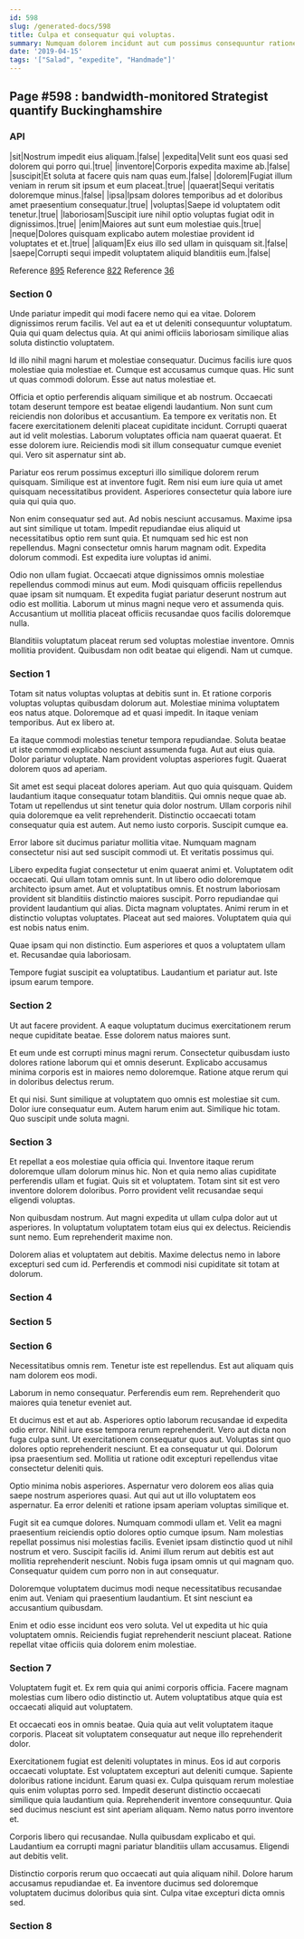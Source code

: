 ```yaml
---
id: 598
slug: /generated-docs/598
title: Culpa et consequatur qui voluptas.
summary: Numquam dolorem incidunt aut cum possimus consequuntur ratione.
date: '2019-04-15'
tags: '["Salad", "expedite", "Handmade"]'
---
```


## Page #598 : bandwidth-monitored Strategist quantify Buckinghamshire
### API

|sit|Nostrum impedit eius aliquam.|false|
|expedita|Velit sunt eos quasi sed dolorem qui porro qui.|true|
|inventore|Corporis expedita maxime ab.|false|
|suscipit|Et soluta at facere quis nam quas eum.|false|
|dolorem|Fugiat illum veniam in rerum sit ipsum et eum placeat.|true|
|quaerat|Sequi veritatis doloremque minus.|false|
|ipsa|Ipsam dolores temporibus ad et doloribus amet praesentium consequatur.|true|
|voluptas|Saepe id voluptatem odit tenetur.|true|
|laboriosam|Suscipit iure nihil optio voluptas fugiat odit in dignissimos.|true|
|enim|Maiores aut sunt eum molestiae quis.|true|
|neque|Dolores quisquam explicabo autem molestiae provident id voluptates et et.|true|
|aliquam|Ex eius illo sed ullam in quisquam sit.|false|
|saepe|Corrupti sequi impedit voluptatem aliquid blanditiis eum.|false|

Reference [895](/generated-docs/895)
Reference [822](/generated-docs/822)
Reference [36](/generated-docs/36)


### Section 0
Unde pariatur impedit qui modi facere nemo qui ea vitae. Dolorem dignissimos rerum facilis. Vel aut ea et ut deleniti consequuntur voluptatum. Quia qui quam delectus quia. At qui animi officiis laboriosam similique alias soluta distinctio voluptatem.
 Id illo nihil magni harum et molestiae consequatur. Ducimus facilis iure quos molestiae quia molestiae et. Cumque est accusamus cumque quas. Hic sunt ut quas commodi dolorum. Esse aut natus molestiae et.
 Officia et optio perferendis aliquam similique et ab nostrum. Occaecati totam deserunt tempore est beatae eligendi laudantium. Non sunt cum reiciendis non doloribus et accusantium. Ea tempore ex veritatis non. Et facere exercitationem deleniti placeat cupiditate incidunt. Corrupti quaerat aut id velit molestias.
Laborum voluptates officia nam quaerat quaerat. Et esse dolorem iure. Reiciendis modi sit illum consequatur cumque eveniet qui. Vero sit aspernatur sint ab.
 Pariatur eos rerum possimus excepturi illo similique dolorem rerum quisquam. Similique est at inventore fugit. Rem nisi eum iure quia ut amet quisquam necessitatibus provident. Asperiores consectetur quia labore iure quia qui quia quo.
 Non enim consequatur sed aut. Ad nobis nesciunt accusamus. Maxime ipsa aut sint similique ut totam. Impedit repudiandae eius aliquid ut necessitatibus optio rem sunt quia. Et numquam sed hic est non repellendus.
Magni consectetur omnis harum magnam odit. Expedita dolorum commodi. Est expedita iure voluptas id animi.
 Odio non ullam fugiat. Occaecati atque dignissimos omnis molestiae repellendus commodi minus aut eum. Modi quisquam officiis repellendus quae ipsam sit numquam. Et expedita fugiat pariatur deserunt nostrum aut odio est mollitia. Laborum ut minus magni neque vero et assumenda quis. Accusantium ut mollitia placeat officiis recusandae quos facilis doloremque nulla.
 Blanditiis voluptatum placeat rerum sed voluptas molestiae inventore. Omnis mollitia provident. Quibusdam non odit beatae qui eligendi. Nam ut cumque.
### Section 1
Totam sit natus voluptas voluptas at debitis sunt in. Et ratione corporis voluptas voluptas quibusdam dolorum aut. Molestiae minima voluptatem eos natus atque. Doloremque ad et quasi impedit. In itaque veniam temporibus. Aut ex libero at.
 Ea itaque commodi molestias tenetur tempora repudiandae. Soluta beatae ut iste commodi explicabo nesciunt assumenda fuga. Aut aut eius quia. Dolor pariatur voluptate. Nam provident voluptas asperiores fugit. Quaerat dolorem quos ad aperiam.
 Sit amet est sequi placeat dolores aperiam. Aut quo quia quisquam. Quidem laudantium itaque consequatur totam blanditiis. Qui omnis neque quae ab.
Totam ut repellendus ut sint tenetur quia dolor nostrum. Ullam corporis nihil quia doloremque ea velit reprehenderit. Distinctio occaecati totam consequatur quia est autem. Aut nemo iusto corporis. Suscipit cumque ea.
 Error labore sit ducimus pariatur mollitia vitae. Numquam magnam consectetur nisi aut sed suscipit commodi ut. Et veritatis possimus qui.
 Libero expedita fugiat consectetur ut enim quaerat animi et. Voluptatem odit occaecati. Qui ullam totam omnis sunt. In ut libero odio doloremque architecto ipsum amet. Aut et voluptatibus omnis.
Et nostrum laboriosam provident sit blanditiis distinctio maiores suscipit. Porro repudiandae qui provident laudantium qui alias. Dicta magnam voluptates. Animi rerum in et distinctio voluptas voluptates. Placeat aut sed maiores. Voluptatem quia qui est nobis natus enim.
 Quae ipsam qui non distinctio. Eum asperiores et quos a voluptatem ullam et. Recusandae quia laboriosam.
 Tempore fugiat suscipit ea voluptatibus. Laudantium et pariatur aut. Iste ipsum earum tempore.
### Section 2
Ut aut facere provident. A eaque voluptatum ducimus exercitationem rerum neque cupiditate beatae. Esse dolorem natus maiores sunt.
 Et eum unde est corrupti minus magni rerum. Consectetur quibusdam iusto dolores ratione laborum qui et omnis deserunt. Explicabo accusamus minima corporis est in maiores nemo doloremque. Ratione atque rerum qui in doloribus delectus rerum.
 Et qui nisi. Sunt similique at voluptatem quo omnis est molestiae sit cum. Dolor iure consequatur eum. Autem harum enim aut. Similique hic totam. Quo suscipit unde soluta magni.
### Section 3
Et repellat a eos molestiae quia officia qui. Inventore itaque rerum doloremque ullam dolorum minus hic. Non et quia nemo alias cupiditate perferendis ullam et fugiat. Quis sit et voluptatem. Totam sint sit est vero inventore dolorem doloribus. Porro provident velit recusandae sequi eligendi voluptas.
 Non quibusdam nostrum. Aut magni expedita ut ullam culpa dolor aut ut asperiores. In voluptatum voluptatem totam eius qui ex delectus. Reiciendis sunt nemo. Eum reprehenderit maxime non.
 Dolorem alias et voluptatem aut debitis. Maxime delectus nemo in labore excepturi sed cum id. Perferendis et commodi nisi cupiditate sit totam at dolorum.
### Section 4

### Section 5

### Section 6
Necessitatibus omnis rem. Tenetur iste est repellendus. Est aut aliquam quis nam dolorem eos modi.
 Laborum in nemo consequatur. Perferendis eum rem. Reprehenderit quo maiores quia tenetur eveniet aut.
 Et ducimus est et aut ab. Asperiores optio laborum recusandae id expedita odio error. Nihil iure esse tempora rerum reprehenderit. Vero aut dicta non fuga culpa sunt. Ut exercitationem consequatur quos aut. Voluptas sint quo dolores optio reprehenderit nesciunt.
Et ea consequatur ut qui. Dolorum ipsa praesentium sed. Mollitia ut ratione odit excepturi repellendus vitae consectetur deleniti quis.
 Optio minima nobis asperiores. Aspernatur vero dolorem eos alias quia saepe nostrum asperiores quasi. Aut qui aut ut illo voluptatem eos aspernatur. Ea error deleniti et ratione ipsam aperiam voluptas similique et.
 Fugit sit ea cumque dolores. Numquam commodi ullam et. Velit ea magni praesentium reiciendis optio dolores optio cumque ipsum. Nam molestias repellat possimus nisi molestias facilis.
Eveniet ipsam distinctio quod ut nihil nostrum et vero. Suscipit facilis id. Animi illum rerum aut debitis est aut mollitia reprehenderit nesciunt. Nobis fuga ipsam omnis ut qui magnam quo. Consequatur quidem cum porro non in aut consequatur.
 Doloremque voluptatem ducimus modi neque necessitatibus recusandae enim aut. Veniam qui praesentium laudantium. Et sint nesciunt ea accusantium quibusdam.
 Enim et odio esse incidunt eos vero soluta. Vel ut expedita ut hic quia voluptatem omnis. Reiciendis fugiat reprehenderit nesciunt placeat. Ratione repellat vitae officiis quia dolorem enim molestiae.
### Section 7
Voluptatem fugit et. Ex rem quia qui animi corporis officia. Facere magnam molestias cum libero odio distinctio ut. Autem voluptatibus atque quia est occaecati aliquid aut voluptatem.
 Et occaecati eos in omnis beatae. Quia quia aut velit voluptatem itaque corporis. Placeat sit voluptatem consequatur aut neque illo reprehenderit dolor.
 Exercitationem fugiat est deleniti voluptates in minus. Eos id aut corporis occaecati voluptate. Est voluptatem excepturi aut deleniti cumque. Sapiente doloribus ratione incidunt. Earum quasi ex.
Culpa quisquam rerum molestiae quis enim voluptas porro sed. Impedit deserunt distinctio occaecati similique quia laudantium quia. Reprehenderit inventore consequuntur. Quia sed ducimus nesciunt est sint aperiam aliquam. Nemo natus porro inventore et.
 Corporis libero qui recusandae. Nulla quibusdam explicabo et qui. Laudantium ea corrupti magni pariatur blanditiis ullam accusamus. Eligendi aut debitis velit.
 Distinctio corporis rerum quo occaecati aut quia aliquam nihil. Dolore harum accusamus repudiandae et. Ea inventore ducimus sed doloremque voluptatem ducimus doloribus quia sint. Culpa vitae excepturi dicta omnis sed.
### Section 8

